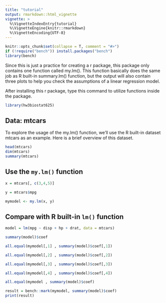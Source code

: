 ```yaml
---
title: "tutorial"
output: rmarkdown::html_vignette
vignette: >
  %\VignetteIndexEntry{tutorial}
  %\VignetteEngine{knitr::rmarkdown}
  %\VignetteEncoding{UTF-8}
---
```




```r
knitr::opts_chunk$set(collapse = T, comment = "#>")
if (!require("bench")) install.packages("bench")
library(bench)
```

Since this is just a practice for creating a r package, this package only
contains one function called my.lm(). This function basically does the same job
as R built-in summary.lm() function, but the output will also contain three 
plots to help you check the assumptions of a linear regression model.

After installing this r package, type this command to utilize functions inside the package.

```r
library(hw3biostat625)
```

## Data: mtcars
To explore the usage of the my.lm() function, we'll use the R built-in dataset mtcars
as an example. Here is a brief overview of this dataset.

```r
head(mtcars)
dim(mtcars)
summary(mtcars)
```

## Use the `my.lm()` function
```r
x = mtcars[, c(3,4,5)]

y = mtcars$mpg

mymodel <- my.lm(x, y)
```



## Compare with R built-in `lm()` function
```r
model = lm(mpg ~ disp + hp + drat, data = mtcars)

summary(model)$coef

all.equal(mymodel[,1] , summary(model)$coef[,1])

all.equal(mymodel[,2] , summary(model)$coef[,2])

all.equal(mymodel[,3] , summary(model)$coef[,3])

all.equal(mymodel[,4] , summary(model)$coef[,4])

all.equal(mymodel , summary(model)$coef)
```



```r
result = bench::mark(mymodel, summary(model)$coef)
print(result)
```










